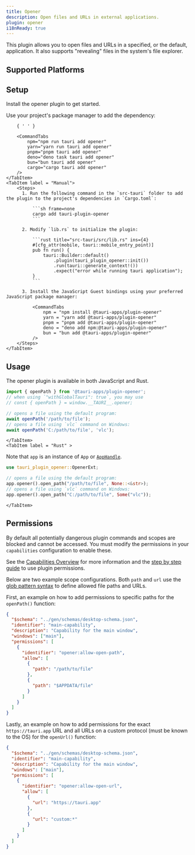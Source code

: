 ```yaml
---
title: Opener
description: Open files and URLs in external applications.
plugin: opener
i18nReady: true
---
```




<PluginLinks plugin={frontmatter.plugin} />

This plugin allows you to open files and URLs in a specified, or the default, application. It also supports "revealing" files in the system's file explorer.

## Supported Platforms

<Compatibility plugin={frontmatter.plugin} />

## Setup

Install the opener plugin to get started.

<Tabs>
	<TabItem label="Automatic" >
		Use your project's package manager to add the dependency:

    	{ ' ' }

    	<CommandTabs
            npm="npm run tauri add opener"
            yarn="yarn run tauri add opener"
            pnpm="pnpm tauri add opener"
            deno="deno task tauri add opener"
            bun="bun tauri add opener"
            cargo="cargo tauri add opener"
    	/>
    </TabItem>
    <TabItem label = "Manual">
    	<Steps>
          1. Run the following command in the `src-tauri` folder to add the plugin to the project's dependencies in `Cargo.toml`:

              ```sh frame=none
              cargo add tauri-plugin-opener
              ```

          2. Modify `lib.rs` to initialize the plugin:

              ```rust title="src-tauri/src/lib.rs" ins={4}
              #[cfg_attr(mobile, tauri::mobile_entry_point)]
              pub fn run() {
                  tauri::Builder::default()
                      .plugin(tauri_plugin_opener::init())
                      .run(tauri::generate_context!())
                      .expect("error while running tauri application");
              }
              ```

          3. Install the JavaScript Guest bindings using your preferred JavaScript package manager:

              <CommandTabs
                  npm = "npm install @tauri-apps/plugin-opener"
                  yarn = "yarn add @tauri-apps/plugin-opener"
                  pnpm = "pnpm add @tauri-apps/plugin-opener"
                  deno = "deno add npm:@tauri-apps/plugin-opener"
                  bun = "bun add @tauri-apps/plugin-opener"
              />
    	</Steps>
    </TabItem>

</Tabs>

## Usage

The opener plugin is available in both JavaScript and Rust.

<Tabs syncKey="lang">
	<TabItem label="JavaScript" >

```javascript
import { openPath } from '@tauri-apps/plugin-opener';
// when using `"withGlobalTauri": true`, you may use
// const { openPath } = window.__TAURI__.opener;

// opens a file using the default program:
await openPath('/path/to/file');
// opens a file using `vlc` command on Windows:
await openPath('C:/path/to/file', 'vlc');
```

    </TabItem>
    <TabItem label = "Rust" >

Note that `app` is an instance of `App` or [`AppHandle`](https://docs.rs/tauri/2.0.0/tauri/struct.AppHandle.html).

```rust
use tauri_plugin_opener::OpenerExt;

// opens a file using the default program:
app.opener().open_path("/path/to/file", None::<&str>);
// opens a file using `vlc` command on Windows:
app.opener().open_path("C:/path/to/file", Some("vlc"));
```

    </TabItem>

</Tabs>

## Permissions

By default all potentially dangerous plugin commands and scopes are blocked and cannot be accessed. You must modify the permissions in your `capabilities` configuration to enable these.

See the [Capabilities Overview](/security/capabilities/) for more information and the [step by step guide](/learn/security/using-plugin-permissions/) to use plugin permissions.

Below are two example scope configurations. Both `path` and `url` use the [glob pattern syntax](https://docs.rs/glob/latest/glob/struct.Pattern.html) to define allowed file paths and URLs.

First, an example on how to add permissions to specific paths for the `openPath()` function:

```json title="src-tauri/capabilities/default.json" ins={6-15}
{
  "$schema": "../gen/schemas/desktop-schema.json",
  "identifier": "main-capability",
  "description": "Capability for the main window",
  "windows": ["main"],
  "permissions": [
    {
      "identifier": "opener:allow-open-path",
      "allow": [
        {
          "path": "/path/to/file"
        },
        {
          "path": "$APPDATA/file"
        }
      ]
    }
  ]
}
```

Lastly, an example on how to add permissions for the exact `https://tauri.app` URL and all URLs on a custom protocol (must be known to the OS) for the `openUrl()` function:

```json title="src-tauri/capabilities/default.json" ins={6-15}
{
  "$schema": "../gen/schemas/desktop-schema.json",
  "identifier": "main-capability",
  "description": "Capability for the main window",
  "windows": ["main"],
  "permissions": [
    {
      "identifier": "opener:allow-open-url",
      "allow": [
        {
          "url": "https://tauri.app"
        },
        {
          "url": "custom:*"
        }
      ]
    }
  ]
}
```

<PluginPermissions plugin={frontmatter.plugin} />
